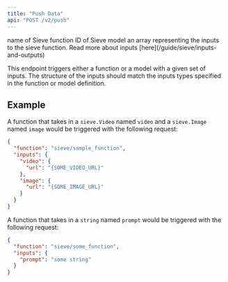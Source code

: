 ```yaml
---
title: "Push Data"
api: "POST /v2/push"
---
```


<ParamField body="function" type="string">
  name of Sieve function
</ParamField>

<ParamField body="id" type="string">
  ID of Sieve model
</ParamField>

<ParamField body="inputs" type="dict" required>
  an array representing the inputs to the sieve function. Read more about inputs [here](/guide/sieve/inputs-and-outputs)
</ParamField>

This endpoint triggers either a function or a model with a given set of inputs. The structure of the inputs should match the inputs types specified in the function or model definition.

## Example
A function that takes in a `sieve.Video` named `video` and a `sieve.Image` named `image` would be triggered with the following request:
```json
{
  "function": "sieve/sample_function",
  "inputs": {
    "video": {
      "url": "{SOME_VIDEO_URL}"
    },
    "image": {
      "url": "{SOME_IMAGE_URL}"
    }
  }
}
```

A function that takes in a `string` named `prompt` would be triggered with the following request:
```json
{
  "function": "sieve/some_function",
  "inputs": {
    "prompt": "some string"
  }
}
```
